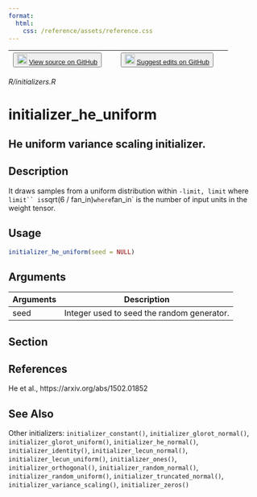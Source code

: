 ```yaml
---
format:
  html:
    css: /reference/assets/reference.css
---
```


| <button class="button"> ![](/reference/assets/GitHub-Mark-32px.png){width="20"} [View source on GitHub](https://github.com/rstudio/keras//blob/main/R/initializers.R) </button> | <button class="button"> ![](/reference/assets/GitHub-Mark-32px.png){width="20"} [Suggest edits on GitHub](https://github.com/rstudio/keras//edit/main/R/initializers.R) </button> |
|:------------------------------:|:--------------------------------------:|

*R/initializers.R*

# initializer_he_uniform

## He uniform variance scaling initializer.

## Description
It draws samples from a uniform distribution within `-limit, limit` where `limit`` is `sqrt(6 / fan_in)`where `fan_in` is the number of input units in the weight tensor. 


## Usage
```r
initializer_he_uniform(seed = NULL) 
```

## Arguments
|Arguments|Description|
|---|---|
| seed | Integer used to seed the random generator. |


## Section

## References

 He et al., https://arxiv.org/abs/1502.01852 




## See Also
Other initializers:  `initializer_constant()`, `initializer_glorot_normal()`, `initializer_glorot_uniform()`, `initializer_he_normal()`, `initializer_identity()`, `initializer_lecun_normal()`, `initializer_lecun_uniform()`, `initializer_ones()`, `initializer_orthogonal()`, `initializer_random_normal()`, `initializer_random_uniform()`, `initializer_truncated_normal()`, `initializer_variance_scaling()`, `initializer_zeros()`

